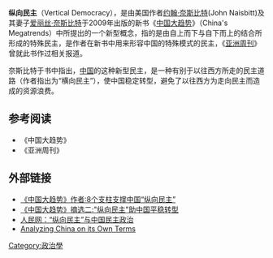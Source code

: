 '''纵向民主'''（Vertical Democracy），是由美国作者[[约翰·奈斯比特|约翰·奈斯比特]](John Naisbitt)及其妻子[[爱丽丝·奈斯比特|爱丽丝·奈斯比特]]于2009年出版的新书《[[中国大趋势|中国大趋势]]》（China's Megatrends）中所提出的一个新型概念，指的是由自上而下与自下而上的结合所形成的特殊民主，是作者在新书中用来形容中国的特殊模式的民主，《[[亚洲周刊|亚洲周刊]]》曾就此书作过相关报道。

奈斯比特于书中指出，[[中国|中国]]的这种新型民主，是一种有别于以往西方所走的民主道路（作者指出为“横向民主”），使中国稳定转型，避免了以往西方为走向民主而造成的资源浪费。

== 参考阅读 ==

*《中国大趋势》
*《亚洲周刊》

== 外部链接 ==

*[https://web.archive.org/web/20091127124441/http://civ.ce.cn/main/sxqd/200911/21/t20091121_20474946.shtml 《中国大趋势》作者:8个支柱支撑中国“纵向民主”]
*[http://www.china.com.cn/international/txt/2009-09/19/content_18556149.htm  《中国大趋势》摘选二:"纵向民主"助中国平稳转型] {{Wayback|url=http://www.china.com.cn/international/txt/2009-09/19/content_18556149.htm |date=20160305025522 }}
*[https://web.archive.org/web/20160304090613/http://theory.people.com.cn/GB/10439250.html 人民网：“纵向民主”与中国民主政治]
*[https://web.archive.org/web/20100210164345/http://www.naisbitt.com/bibliography.html Analyzing China on its Own Terms]

{{政治小作品}}

[[Category:政治學|Category:政治學]]